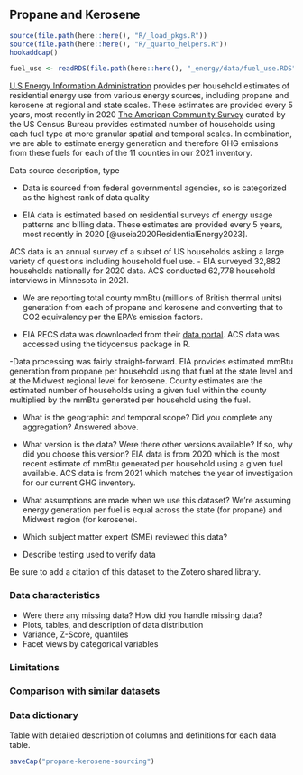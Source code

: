 ## Propane and Kerosene
```r
source(file.path(here::here(), "R/_load_pkgs.R"))
source(file.path(here::here(), "R/_quarto_helpers.R"))
hookaddcap()

fuel_use <- readRDS(file.path(here::here(), "_energy/data/fuel_use.RDS"))
```

[U.S Energy Information Administration](www.eia.gov) provides per household estimates of residential energy use from various energy sources, including propane and kerosene at regional and state scales. These estimates are provided every 5 years, most recently in 2020 [The American Community Survey](https://www.census.gov/programs-surveys/acs) curated by the US Census Bureau provides estimated number of households using each fuel type at more granular spatial and temporal scales. In combination, we are able to estimate energy generation and therefore GHG emissions from these fuels for each of the 11 counties in our 2021 inventory.

Data source description, type

- Data is sourced from federal governmental agencies, so is categorized as the highest rank of data quality

- EIA data is estimated based on residential surveys of energy usage patterns and billing data. These estimates are provided every 5 years, most recently in 2020 [@useia2020ResidentialEnergy2023]. 

ACS data is an annual survey of a subset of US households asking a large variety of questions including household fuel use.
- EIA surveyed 32,882 households nationally for 2020 data. ACS conducted 62,778 household interviews in Minnesota in 2021.

- We are reporting total county mmBtu (millions of British thermal units) generation from each of propane and kerosene and converting that to CO2 equivalency per the EPA's emission factors.

- EIA RECS data was downloaded from their [data portal](https://www.eia.gov/consumption/residential/data/2020/). ACS data was accessed using the tidycensus package in R.

-Data processing was fairly straight-forward. EIA provides estimated mmBtu generation from propane per household using that fuel at the state level and at the Midwest regional level for kerosene. County estimates are the estimated number of households using a given fuel within the county multiplied by the mmBtu generated per household using the fuel.

- What is the geographic and temporal scope? Did you complete any aggregation? Answered above.

- What version is the data? Were there other versions available? If so, why did you choose this version? EIA data is from 2020 which is the most recent estimate of mmBtu generated per household using a given fuel available. ACS data is from 2021 which matches the year of investigation for our current GHG inventory.

- What assumptions are made when we use this dataset? We're assuming energy generation per fuel is equal across the state (for propane) and Midwest region (for kerosene).


- Which subject matter expert (SME) reviewed this data?

- Describe testing used to verify data

Be sure to add a citation of this dataset to the Zotero shared library.

### Data characteristics

- Were there any missing data? How did you handle missing data?
- Plots, tables, and description of data distribution
- Variance, Z-Score, quantiles
- Facet views by categorical variables

### Limitations

### Comparison with similar datasets

### Data dictionary

Table with detailed description of columns and definitions for each data table.


```r
saveCap("propane-kerosene-sourcing")
```

